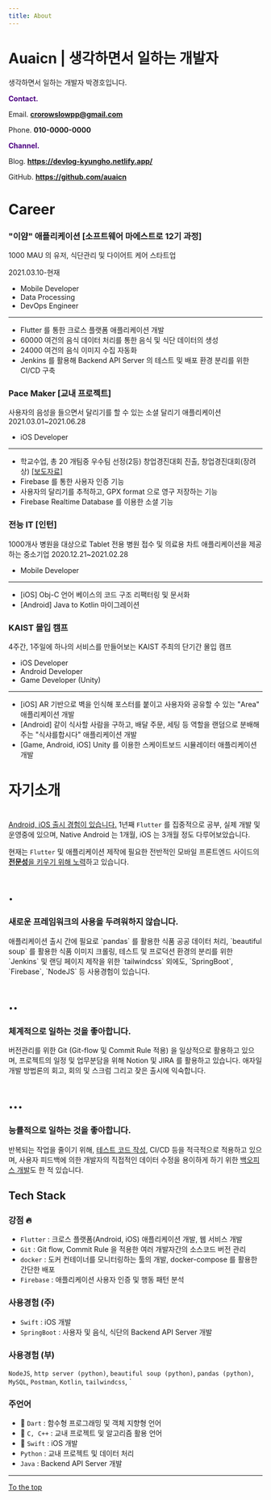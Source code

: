 ```yaml
---
title: About
---
```


# Auaicn | 생각하면서 일하는 개발자

생각하면서 일하는 개발자 박경호입니다.

<p>
  <span style="color:indigo; font-weight:bold">Contact.</span>
</p>

Email. **crorowslowpp@gmail.com**

Phone. **010-0000-0000**

<p>
  <span style="color:indigo; font-weight:bold">Channel.</span>
</p>

Blog. **https://devlog-kyungho.netlify.app/**

GitHub. **https://github.com/auaicn**

# Career

### "이얌" 애플리케이션 [소프트웨어 마에스트로 12기 과정]
1000 MAU 의 유저, 식단관리 및 다이어트 케어 스타트업

2021.03.10-현재

- Mobile Developer 
- Data Processing
- DevOps Engineer
---
- Flutter 를 통한 크로스 플랫폼 애플리케이션 개발
- 60000 여건의 음식 데이터 처리를 통한 음식 및 식단 데이터의 생성
- 24000 여건의 음식 이미지 수집 자동화
- Jenkins 를 활용해 Backend API Server 의 테스트 및 배포 환경 분리를 위한 CI/CD 구축

### Pace Maker [교내 프로젝트]
사용자의 음성을 들으면서 달리기를 할 수 있는 소셜 달리기 애플리케이션
2021.03.01~2021.06.28
- iOS Developer
---
- 학교수업, 총 20 개팀중 우수팀 선정(2등) 창업경진대회 진출, 창업경진대회(장려상) [[보도자료]](https://www.hanyang.ac.kr/web/www/press?p_p_id=board_WAR_bbsportlet&p_p_lifecycle=0&p_p_state=normal&p_p_mode=view&p_p_col_id=column-1&p_p_col_count=1&_board_WAR_bbsportlet_sCategoryId=0&_board_WAR_bbsportlet_sDisplayType=1&_board_WAR_bbsportlet_sCurPage=1&_board_WAR_bbsportlet_action=view_message&_board_WAR_bbsportlet_messageId=907385)
- Firebase 를 통한 사용자 인증 기능
- 사용자의 달리기를 추적하고, GPX format 으로 영구 저장하는 기능
- Firebase Realtime Database 를 이용한 소셜 기능


### 전능 IT [인턴]
1000개사 병원을 대상으로 Tablet 전용 병원 접수 및 의료용 차트 애플리케이션을 제공하는 중소기업
2020.12.21~2021.02.28
- Mobile Developer
---
- [iOS] Obj-C 언어 베이스의 코드 구조 리팩터링 및 문서화
- [Android] Java to Kotlin 마이그레이션

### KAIST 몰입 캠프
4주간, 1주일에 하나의 서비스를 만들어보는 KAIST 주최의 단기간 몰입 캠프
- iOS Developer
- Android Developer
- Game Developer (Unity)
---
- [iOS] AR 기반으로 벽을 인식해 포스터를 붙이고 사용자와 공유할 수 있는 "Area" 애플리케이션 개발
- [Android] 같이 식사할 사람을 구하고, 배달 주문, 세팅 등 역할을 랜덤으로 분배해주는 "식샤를합시다" 애플리케이션 개발
- [Game, Android, iOS] Unity 를 이용한 스케이트보드 시뮬레이터 애플리케이션 개발


# 자기소개

# 

<U>Android, iOS 출시 경험이 있습니다.</U> 1년째 `Flutter` 를 집중적으로 공부, 실제 개발 및 운영중에 있으며,
Native Android 는 1개월, iOS 는 3개월 정도 다루어보았습니다.

현재는 `Flutter` 및 애플리케이션 제작에 필요한 전반적인 모바일 프론트엔드 사이드의 <U>**전문성**을 키우기 위해 노력</U>하고 있습니다.

# .

### 새로운 프레임워크의 사용을 두려워하지 않습니다.

<p>
  애플리케이션 출시 간에 필요로 `pandas` 를 활용한 식품 공공 데이터 처리, 
  `beautiful soup` 를 활용한 식품 이미지 크롤링, 테스트 및 프로덕션 환경의 분리를 위한 
  `Jenkins` 및 랜딩 페이지 제작을 위한 `tailwindcss` 외에도, 
  `SpringBoot`, `Firebase`, `NodeJS` 등 사용경험이 있습니다.

</p>

# ..

### 체계적으로 일하는 것을 좋아합니다.

버전관리를 위한 Git (Git-flow 및 Commit Rule 적용) 을 일상적으로 활용하고 있으며, 프로젝트의 일정 및 업무분담을 위해 Notion 및 JIRA 를 활용하고 있습니다.
애자일 개발 방법론의 회고, 회의 및 스크럼 그리고 잦은 출시에 익숙합니다.

# ...

### 능률적으로 일하는 것을 좋아합니다.

반복되는 작업을 줄이기 위해, <U>테스트 코드 작성</U>, CI/CD 등을 적극적으로 적용하고 있으며, 
사용자 피드백에 의한 개발자의 직접적인 데이터 수정을 용이하게 하기 위한 <U>백오피스 개발</U>도 한 적 있습니다.

## Tech Stack

### 강점 🔥

- `Flutter` : 크로스 플랫폼(Android, iOS) 애플리케이션 개발, 웹 서비스 개발
- `Git` : Git flow, Commit Rule 을 적용한 여러 개발자간의 소스코드 버전 관리
- `docker` : 도커 컨테이너를 모니터링하는 툴의 개발, docker-compose 를 활용한 간단한 배포
- `Firebase` : 애플리케이션 사용자 인증 및 행동 패턴 분석

### 사용경험 (주)

- `Swift` : iOS 개발
- `SpringBoot` : 사용자 및 음식, 식단의 Backend API Server 개발

### 사용경험 (부)
`NodeJS`, `http server (python)`, `beautiful soup (python)`, `pandas (python)`, `MySQL`, `Postman`, `Kotlin`, `tailwindcss`,
`

### 주언어

- 🥇 `Dart` : 함수형 프로그래밍 및 객체 지향형 언어
- 🥈 `C, C++` : 교내 프로젝트 및 알고리즘 활용 언어
- 🥉 `Swift` : iOS 개발
- `Python` : 교내 프로젝트 및 데이터 처리
- `Java` : Backend API Server 개발

---

[To the top](#)
